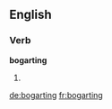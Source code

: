 ==English==

===Verb===
'''bogarting'''

# {{present participle of|[[bogart]]}}

[[de:bogarting]]
[[fr:bogarting]]